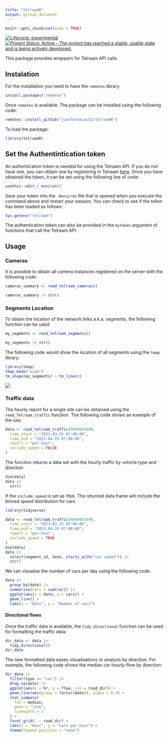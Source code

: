 ```yaml
---
title: "telraamR"
output: github_document
---
```


```r
knitr::opts_chunk$set(echo = TRUE)
```

<!-- badges: start -->

[![Lifecycle: experimental](https://img.shields.io/badge/lifecycle-experimental-orange.svg)](https://lifecycle.r-lib.org/articles/stages.html#experimental) [![Project Status: Active -- The project has reached a stable, usable state and is being actively developed.](https://www.repostatus.org/badges/latest/active.svg)](https://www.repostatus.org/#active)

<!-- badges: end -->

This package provides wrappers for Telraam API calls

## Instalation

For the installation you need to have the `remotes` library.

```r
install.packages("remotes")
```

Once `remotes` is available. The package can be installed using the following code:

```r
remotes::install_github("juanfonsecaLS1/telraamR")
```

To load the package:

```r
library(telraamR)
```

## Set the Authentintication token

An authentication token is needed for using the Telraam API. If you do not have one, you can obtain one by registering in Telraam [here](https://www.telraam.net/en/register). Once you have obtained the token, it can be set using the following line of code:

```r
usethis::edit_r_environ()
```

Save your token into the `.Renviron` file that is opened when you execute the command above and restart your session. You can check to see if the token has been loaded as follows:

```r
Sys.getenv("telraam")
```

The authentication token can also be provided in the `mytoken` argument of functions that call the Telraam API.

## Usage

### Cameras

It is possible to obtain all camera instances registered on the server with the following code:

```r
cameras_summary <- read_telraam_cameras()

cameras_summary |> str()
```

### Segments Location

To obtain the location of the network links a.k.a. segments, the following function can be used:

```r
my_segments <- read_telraam_segments()

my_segments |> str()
```

The following code would show the location of all segments using the `tmap` library.

```r
library(tmap)
tmap_mode("view")
tm_shape(my_segments) + tm_lines()
```

![](README_files/figure-gfm/map_segments-1.png)

### Traffic data

The hourly report for a single site can be obtained using the `read_Telraam_traffic` function. The following code shows an example of the use:

```r
data <- read_telraam_traffic(9000003890,
  time_start = "2023-03-25 07:00:00",
  time_end = "2023-04-25 07:00:00",
  report = "per-hour",
  include_speed = FALSE
)
```

The function returns a data set with the hourly traffic by vehicle type and direction

```r
dim(data)
data |>
  str()
```

If the `include_speed` is set as `TRUE`. The returned data frame will include the binned speed distribution for cars

```r
library(tidyverse)
```

```r
data <- read_telraam_traffic(9000003890,
  time_start = "2023-03-25 07:00:00",
  time_end = "2023-04-25 07:00:00",
  report = "per-hour",
  include_speed = TRUE
)
dim(data)
data |>
  select(segment_id, date, starts_with("car speed")) |>
  str()
```

We can visualise the number of cars per day using the following code:

```r
data |>
  group_by(date) |>
  summarise(cars = sum(car)) |>
  ggplot(aes(x = date, y = cars)) +
  geom_line() +
  labs(x = "Date", y = "Number of cars")
```

#### Directional flows

Once the traffic data is available, the `tidy_directional` function can be used for formatting the traffic data:

```r
dir_data <- data |>
  tidy_directional()
dir_data
```

The new formatted data eases visualisations or analysis by direction. For example, the following code shows the median car hourly-flow by direction:

```r
dir_data |>
  filter(type == "car") |>
  drop_na(date) |>
  ggplot(aes(x = hr, y = flow, col = road_dir)) +
  geom_line(aes(group = factor(date)), alpha = 0.2) +
  stat_summary(
    fun = median,
    geom = "line",
    linewidth = 1
  ) +
  facet_grid(. ~ road_dir) +
  labs(x = "Hour", y = "Cars per hour") +
  theme(legend.position = "none")
```
